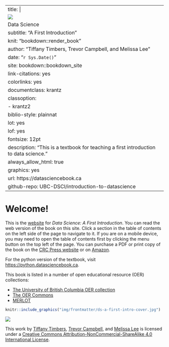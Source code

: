 <!-- NOTE: do not edit the "title:" entry in the top YAML, or the "Welcome!" line below the top YAML without *also* editing
the build_pdf.sh script. The build_pdf.sh script builds the PDF version of the book, which does not include the cover image 
or the welcome text. However, it doesn't seem possible with bookdown to handle these two differences between HTML
and PDF easily. So the "build_pdf.sh" script uses 'sed' to remove these two things first from this index.Rmd file 
before compiling. If you edit the title/Welcome! lines, those 'sed' commands probably won't work any more.-->
--- 
title: |
    ![](img/frontmatter/ds-a-first-intro-graphic.jpg) 
    Data Science
subtitle: "A First Introduction"
knit: "bookdown::render_book"
author: "Tiffany Timbers, Trevor Campbell, and Melissa Lee"
date: "`r Sys.Date()`"
site: bookdown::bookdown_site
link-citations: yes
colorlinks: yes
documentclass: krantz
classoption:
  - krantz2
biblio-style: plainnat
lot: yes
lof: yes
fontsize: 12pt
description: "This is a textbook for teaching a first introduction to data science."
always_allow_html: true
graphics: yes
url: https://datasciencebook.ca
github-repo: UBC-DSCI/introduction-to-datascience
---

# Welcome! {-}

This is the [website](https://datasciencebook.ca/) for *Data Science: A First Introduction*. 
You can read the web version of the book on this site. Click a section in the table of contents
on the left side of the page to navigate to it. If you are on a mobile device,
you may need to open the table of contents first by clicking the menu button on 
the top left of the page. You can purchase a PDF or print copy of the book 
on the [CRC Press website](https://www.routledge.com/Data-Science-A-First-Introduction/Timbers-Campbell-Lee/p/book/9780367524685) or on [Amazon](https://www.amazon.com/Data-Science-First-Introduction-Chapman/dp/0367532174).

For the python version of the textbook, visit [https://python.datasciencebook.ca](https://python.datasciencebook.ca).

This book is listed in a number of open educational resource (OER) collections:

- [The University of British Columbia OER collection](https://oer.open.ubc.ca/data-science-a-first-introduction/)
- [The OER Commons](https://oercommons.org/courses/data-science-a-first-introduction-with-r)
- [MERLOT](https://merlot.org/merlot/viewMaterial.htm?id=773420156)

```r
knitr::include_graphics("img/frontmatter/ds-a-first-intro-cover.jpg")
```

<img src="https://i.creativecommons.org/l/by-nc-sa/4.0/88x31.png">

This work by [Tiffany Timbers](https://www.tiffanytimbers.com/), [Trevor Campbell](https://trevorcampbell.me/), 
and [Melissa Lee](https://www.stat.ubc.ca/users/melissa-lee) is licensed under 
a [Creative Commons Attribution-NonCommercial-ShareAlike 4.0 International License](http://creativecommons.org/licenses/by-nc-sa/4.0/).


